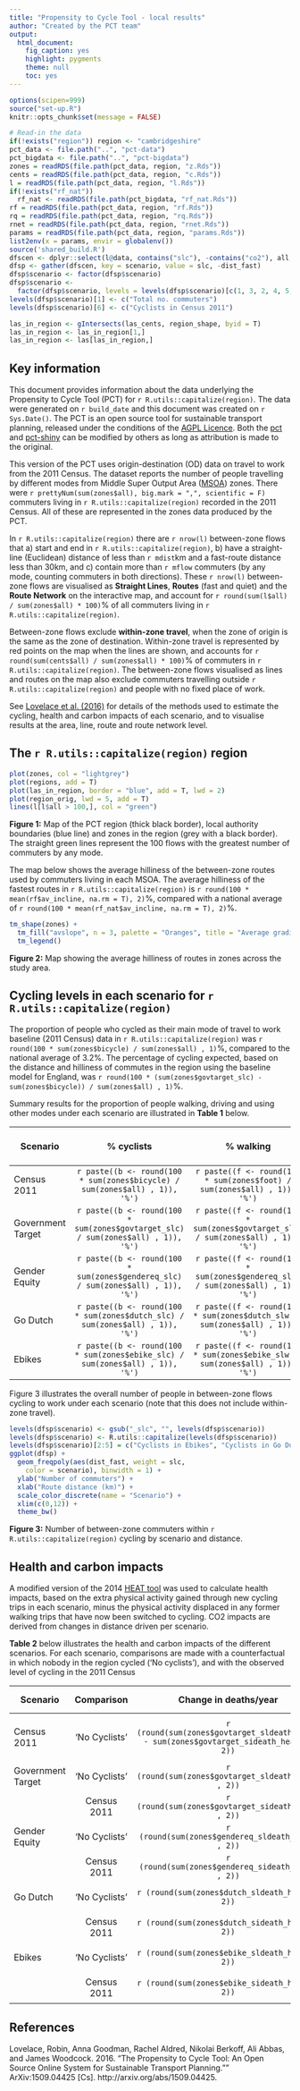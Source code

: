```yaml
---
title: "Propensity to Cycle Tool - local results"
author: "Created by the PCT team"
output:
  html_document:
    fig_caption: yes
    highlight: pygments
    theme: null
    toc: yes
---
```


```r
options(scipen=999)
source("set-up.R")
knitr::opts_chunk$set(message = FALSE)

# Read-in the data
if(!exists("region")) region <- "cambridgeshire"
pct_data <- file.path("..", "pct-data")
pct_bigdata <- file.path("..", "pct-bigdata")
zones = readRDS(file.path(pct_data, region, "z.Rds"))
cents = readRDS(file.path(pct_data, region, "c.Rds"))
l = readRDS(file.path(pct_data, region, "l.Rds"))
if(!exists("rf_nat"))
  rf_nat <- readRDS(file.path(pct_bigdata, "rf_nat.Rds"))
rf = readRDS(file.path(pct_data, region, "rf.Rds"))
rq = readRDS(file.path(pct_data, region, "rq.Rds"))
rnet = readRDS(file.path(pct_data, region, "rnet.Rds"))
params = readRDS(file.path(pct_data, region, "params.Rds"))
list2env(x = params, envir = globalenv())
source('shared_build.R')
dfscen <- dplyr::select(l@data, contains("slc"), -contains("co2"), all, olc = bicycle, dist_fast)
dfsp <- gather(dfscen, key = scenario, value = slc, -dist_fast)
dfsp$scenario <- factor(dfsp$scenario)
dfsp$scenario <-
  factor(dfsp$scenario, levels = levels(dfsp$scenario)[c(1, 3, 2, 4, 5, 6)])
levels(dfsp$scenario)[1] <- c("Total no. commuters")
levels(dfsp$scenario)[6] <- c("Cyclists in Census 2011")

las_in_region <- gIntersects(las_cents, region_shape, byid = T)
las_in_region <- las_in_region[1,]
las_in_region <- las[las_in_region,]
```

## Key information 

This document provides information about the data underlying the Propensity to Cycle Tool (PCT) for `r R.utils::capitalize(region)`. The data were generated on `r build_date` and this document was created on `r Sys.Date()`. The PCT is an open source tool for sustainable transport planning, released under the conditions of the [AGPL Licence](https://www.gnu.org/licenses/agpl-3.0). Both the [pct](https://github.com/npct/pct) and [pct-shiny](https://github.com/npct/pct-shiny) can be modified by others as long as attribution is made to the original.

This version of the PCT uses origin-destination (OD) data on travel to work from the 2011 Census. The dataset reports the number of people travelling by different modes from Middle Super Output Area ([MSOA](https://data.gov.uk/dataset/middle-layer-super-output-areas-2001-to-middle-layer-super-output-areas-2011-to-local-authority)) zones. There were `r prettyNum(sum(zones$all), big.mark = ",", scientific = F)` commuters living in `r R.utils::capitalize(region)` recorded in the 2011 Census. All of these are represented in the zones data produced by the PCT.

In `r R.utils::capitalize(region)` there are `r nrow(l)` between-zone flows that a) start and end in `r R.utils::capitalize(region)`, b) have a straight-line (Euclidean) distance of less than `r mdist`km and a fast-route distance less than 30km, and c) contain more than `r mflow` commuters (by any mode, counting commuters in both directions).   These `r nrow(l)` between-zone flows are visualised as **Straight Lines**, **Routes** (fast and quiet) and the **Route Network** on the interactive map, and account for `r round(sum(l$all) / sum(zones$all) * 100)`% of all commuters living in `r R.utils::capitalize(region)`.

Between-zone flows exclude **within-zone travel**, when the zone of origin is the same as the zone of destination. Within-zone travel is represented by red points on the map when the lines are shown, and accounts for `r round(sum(cents$all) / sum(zones$all) * 100)`% of commuters in `r R.utils::capitalize(region)`. The between-zone flows visualised as lines and routes on the map also exclude commuters travelling outside `r R.utils::capitalize(region)` and people with no fixed place of work.

See [Lovelace et al. (2016)](http://arxiv.org/abs/1509.04425) for details of the methods used to estimate the cycling, health and carbon impacts of each scenario, and to visualise results at the area, line, route and route network level.

## The `r R.utils::capitalize(region)` region

<!-- Can we show hilliness by comparison to other areas?  -->

```r
plot(zones, col = "lightgrey")
plot(regions, add = T)
plot(las_in_region, border = "blue", add = T, lwd = 2)
plot(region_orig, lwd = 5, add = T)
lines(l[l$all > 100,], col = "green")
```

**Figure 1:** Map of the PCT region (thick black border), local authority boundaries (blue line) and zones in the region (grey with a black border). The straight green lines represent the 100 flows with the greatest number of commuters by any mode.

The map below shows the average hilliness of the between-zone routes used by commuters living in each MSOA.
The average hilliness of the fastest routes in
`r R.utils::capitalize(region)` is
`r round(100 * mean(rf$av_incline, na.rm = T), 2)`%,
compared with a national average of
`r round(100 * mean(rf_nat$av_incline, na.rm = T), 2)`%.


```r
tm_shape(zones) +
  tm_fill("avslope", n = 3, palette = "Oranges", title = "Average gradient\nof fast routes (%)") +
  tm_legend()
```

**Figure 2:** Map showing the average hilliness of routes in zones across the study area.

## Cycling levels in each scenario for `r R.utils::capitalize(region)`

The proportion of people who cycled as their main mode of travel to work baseline (2011 Census) data in `r R.utils::capitalize(region)` was 
`r round(100 * sum(zones$bicycle) / sum(zones$all) , 1)`%, compared to the national average of 3.2%.
The percentage of cycling expected, based on the distance and hilliness of commutes in the region using the baseline model for England, was
`r round(100 * (sum(zones$govtarget_slc) - sum(zones$bicycle)) / sum(zones$all) , 1)`%.

<!--Can we please have here a table for the whole region per scenario, using area-based data? This would look like the following.  Cycling/walking/car drivers cells the percent is equal to the scenario level of cycling across all the zones, divided by 'all'.  In the "all other modes" cell, the percent is equal to 100% minus the first 3 rows. I suggest one decimal place.
                              % cyclists    % walking   % car drivers   % all other modes
  Census 2011
  Government Target
  Gender Equity
  Go Dutch
  Ebikes
-->
<!-- **Table 1:** Mode split among commuters living in `r R.utils::capitalize(region)` across scenarios
-->

Summary results for the proportion of people walking, driving and using other modes under each scenario are illustrated in **Table 1**  below.

| Scenario | % cyclists | % walking | % car drivers | % all other modes |
| ------------- |:-------------: |:-------------: |:--------------:| :----------------: |
| Census 2011 | `r paste((b <- round(100 * sum(zones$bicycle) / sum(zones$all) , 1)), '%')`|`r paste((f <- round(100 * sum(zones$foot) / sum(zones$all) , 1)), '%')`|`r paste((cd <- round(100 * sum(zones$car_driver) / sum(zones$all) , 1)), '%')` | `r paste((100 - b - f - cd), '%')` |
| Government Target | `r paste((b <- round(100 * sum(zones$govtarget_slc) / sum(zones$all) , 1)), '%')` | `r paste((f <- round(100 * sum(zones$govtarget_slw) / sum(zones$all) , 1)), '%')`|`r paste((cd <- round(100 * sum(zones$govtarget_sld) / sum(zones$all) , 1)), '%')` | `r paste((100 - b - f - cd), '%')` |
| Gender Equity | `r paste((b <- round(100 * sum(zones$gendereq_slc) / sum(zones$all) , 1)), '%')` | `r paste((f <- round(100 * sum(zones$gendereq_slw) / sum(zones$all) , 1)), '%')`|`r paste((cd <- round(100 * sum(zones$gendereq_sld) / sum(zones$all) , 1)), '%')` | `r paste((100 - b - f - cd), '%')` |
| Go Dutch | `r paste((b <- round(100 * sum(zones$dutch_slc) / sum(zones$all) , 1)), '%')` | `r paste((f <- round(100 * sum(zones$dutch_slw) / sum(zones$all) , 1)), '%')`|`r paste((cd <- round(100 * sum(zones$dutch_sld) / sum(zones$all) , 1)), '%')` | `r paste((100 - b - f - cd), '%')` |
| Ebikes  | `r paste((b <- round(100 * sum(zones$ebike_slc) / sum(zones$all) , 1)), '%')` | `r paste((f <- round(100 * sum(zones$ebike_slw) / sum(zones$all) , 1)), '%')`|`r paste((cd <- round(100 * sum(zones$ebike_sld) / sum(zones$all) , 1)), '%')` | `r paste((100 - b - f - cd), '%')` |




Figure 3 illustrates the overall number of people in between-zone flows cycling to work under each scenario (note that this does not include within-zone travel).

<!--Anna note I think we Ideally should revisit this figure at some point and include within-zone flows, I think it would make the figure much more helpful-->
```r
levels(dfsp$scenario) <- gsub("_slc", "", levels(dfsp$scenario))
levels(dfsp$scenario) <- R.utils::capitalize(levels(dfsp$scenario))
levels(dfsp$scenario)[2:5] = c("Cyclists in Ebikes", "Cyclists in Go Dutch", "Cyclists in Gender Equality", "Cyclists in Government Target")
ggplot(dfsp) +
  geom_freqpoly(aes(dist_fast, weight = slc,
    color = scenario), binwidth = 1) +
  ylab("Number of commuters") +
  xlab("Route distance (km)") +
  scale_color_discrete(name = "Scenario") +
  xlim(c(0,12)) +
  theme_bw()
```

**Figure 3:** Number of between-zone commuters within `r R.utils::capitalize(region)` cycling by scenario and distance.


<!-- ## Health and carbon impacts -->

<!-- A modified -->
<!-- version of the 2014 [HEAT tool](http://www.euro.who.int/en/health-topics/environment-and-health/Transport-and-health/publications/2011/health-economic-assessment-tools-heat-for-walking-and-for-cycling.-methodology-and-user-guide.-economic-assessment-of-transport-infrastructure-and-policies.-2014-update) -->
<!-- was used to calculate health impacts, based on the extra physical activity gained through new cycling trips in each scenario, minus the physical activity displaced in any former walking trips that have now been switched to cycling. CO2 impacts are derived from changes in distance driven per scenario. -->

<!-- Table 2 below illustrates the health and carbon impacts of the different scenarios.  For each scenario, comparisons are made with a counterfactual in which nobody in the region cycled (‘No cyclists’), and with the observed level of cycling in the 2011 Census.  -->

<!-- please create table below.

Scenario      Comparison                  Mortality Impacts                           Change in MTCO2e/year
                              Change in deaths/yr    Value of change (£, millions)
Census 2011  'No Cyclists'
Govt Target 'No Cyclists'
            Census 2011
Gender equity 'No Cyclists'
            Census 2011
Go Dutch 'No Cyclists'
            Census 2011
Ebikes 'No Cyclists'
            Census 2011-->

<!--
**Table 2:** Mortality and carbon impacts of scenarios in `r R.utils::capitalize(region)`, relative to baseline and to a ‘no cyclists’ counterfactual.  Note that 'MTCO2e' stands for meg-tonnes of CO2-equivalent emissions
-->

## Health and carbon impacts

A modified version of the 2014 [HEAT tool](http://www.euro.who.int/en/health-topics/environment-and-health/Transport-and-health/publications/2011/health-economic-assessment-tools-heat-for-walking-and-for-cycling.-methodology-and-user-guide.-economic-assessment-of-transport-infrastructure-and-policies.-2014-update) was used to calculate health impacts, based on the extra physical activity gained through new cycling trips in each scenario, minus the physical activity displaced in any former walking trips that have now been switched to cycling. CO2 impacts are derived from changes in distance driven per scenario.

**Table 2** below illustrates the health and carbon impacts of the different scenarios.  For each scenario, comparisons are made with a counterfactual in which nobody in the region cycled ('No cyclists'), and with the observed level of cycling in the 2011 Census

| Scenario | Comparison	| Change in deaths/year  | Value of change ( million pounds )  | Change in tonnes CO2e/year |
| -------- |:----------:|:-----------------: |:----------:| :---------------:|
| Census 2011 |	'No Cyclists' |  `r (round(sum(zones$govtarget_sldeath_heat) - sum(zones$govtarget_sideath_heat) , 2))` | `r (round((sum(zones$govtarget_slvalue_heat) - sum(zones$govtarget_sivalue_heat)) / 1000000  , 2))` | `r (round( ( sum(zones$govtarget_slco2) - sum(zones$govtarget_sico2) ) / 1000))` |
| Government Target |	'No Cyclists' |  `r (round(sum(zones$govtarget_sldeath_heat) , 2))` | `r (round(sum(zones$govtarget_slvalue_heat) / 1000000  , 2))` | `r (round( sum(zones$govtarget_slco2) / 1000))` |
|  |	Census 2011 |  `r (round(sum(zones$govtarget_sideath_heat) , 2))` | `r (round(sum(zones$govtarget_sivalue_heat) / 1000000  , 2))` | `r (round( sum(zones$govtarget_sico2) / 1000))` |
| Gender Equity |	'No Cyclists' |  `r (round(sum(zones$gendereq_sldeath_heat) , 2))` | `r (round(sum(zones$gendereq_slvalue_heat) / 1000000  , 2))` | `r (round( sum(zones$gendereq_slco2) / 1000))` | 
|  |	Census 2011 |  `r (round(sum(zones$gendereq_sideath_heat) , 2))` | `r (round(sum(zones$gendereq_sivalue_heat) / 1000000  , 2))` | `r (round( sum(zones$gendereq_sico2) / 1000))` |
| Go Dutch |	'No Cyclists' |  `r (round(sum(zones$dutch_sldeath_heat) , 2))` | `r (round(sum(zones$dutch_slvalue_heat) / 1000000  , 2))` | `r (round( sum(zones$dutch_slco2) / 1000))` |
|  |	Census 2011 |  `r (round(sum(zones$dutch_sideath_heat) , 2))` | `r (round(sum(zones$dutch_sivalue_heat) / 1000000  , 2))` | `r (round( sum(zones$dutch_sico2) / 1000))` |
| Ebikes |	'No Cyclists' |  `r (round(sum(zones$ebike_sldeath_heat) , 2))` | `r (round(sum(zones$ebike_slvalue_heat) / 1000000  , 2))` | `r (round( sum(zones$ebike_slco2) / 1000))` |
|  |	Census 2011 |  `r (round(sum(zones$ebike_sideath_heat) , 2))` | `r (round(sum(zones$ebike_sivalue_heat) / 1000000  , 2))` | `r (round( sum(zones$ebike_sico2) / 1000))` |


## References

Lovelace, Robin, Anna Goodman, Rachel Aldred, Nikolai Berkoff, Ali Abbas, and James Woodcock. 2016. "The Propensity to Cycle Tool: An Open Source Online System for Sustainable Transport Planning."" ArXiv:1509.04425 [Cs]. http://arxiv.org/abs/1509.04425.
